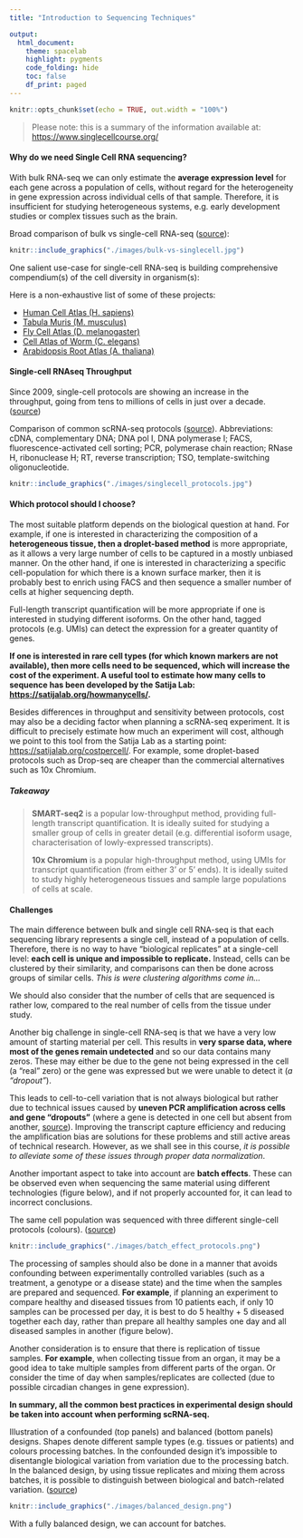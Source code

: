 ```yaml
---
title: "Introduction to Sequencing Techniques"

output:
  html_document:
    theme: spacelab
    highlight: pygments
    code_folding: hide
    toc: false
    df_print: paged
---
```


```r
knitr::opts_chunk$set(echo = TRUE, out.width = "100%")
```

> Please note: this is a summary of the information available at: <https://www.singlecellcourse.org/>

#### Why do we need Single Cell RNA sequencing?

With bulk RNA-seq we can only estimate the **average expression level** for each gene across a population of cells, without regard for the heterogeneity in gene expression across individual cells of that sample.
Therefore, it is insufficient for studying heterogeneous systems, e.g. early development studies or complex tissues such as the brain.

Broad comparison of bulk vs single-cell RNA-seq ([source](https://technologynetworks.com)):

```r
knitr::include_graphics("./images/bulk-vs-singlecell.jpg")
```

One salient use-case for single-cell RNA-seq is building comprehensive compendium(s) of the cell diversity in organism(s):

Here is a non-exhaustive list of some of these projects:

-   [Human Cell Atlas (H. sapiens)](https://www.humancellatlas.org/)
-   [Tabula Muris (M. musculus)](https://tabula-muris.ds.czbiohub.org/)
-   [Fly Cell Atlas (D. melanogaster)](https://flycellatlas.org/)
-   [Cell Atlas of Worm (C. elegans)](https://atlas.gs.washington.edu/worm-rna/)
-   [Arabidopsis Root Atlas (A. thaliana)](https://bioit3.irc.ugent.be/plant-sc-atlas/root)

#### Single-cell RNAseq Throughput

Since 2009, single-cell protocols are showing an increase in the throughput, going from tens to millions of cells in just over a decade.
([source](https://arxiv.org/abs/1704.01379))

Comparison of common scRNA-seq protocols ([source](https://doi.org/10.1146/annurev-biodatasci-080917-013452)).
Abbreviations: cDNA, complementary DNA; DNA pol I, DNA polymerase I; FACS, fluorescence-activated cell sorting; PCR, polymerase chain reaction; RNase H, ribonuclease H; RT, reverse transcription; TSO, template-switching oligonucleotide.

```r
knitr::include_graphics("./images/singlecell_protocols.jpg")
```

#### Which protocol should I choose?

The most suitable platform depends on the biological question at hand.
For example, if one is interested in characterizing the composition of a **heterogeneous tissue, then a droplet-based method** is more appropriate, as it allows a very large number of cells to be captured in a mostly unbiased manner.
On the other hand, if one is interested in characterizing a specific cell-population for which there is a known surface marker, then it is probably best to enrich using FACS and then sequence a smaller number of cells at higher sequencing depth.

Full-length transcript quantification will be more appropriate if one is interested in studying different isoforms.
On the other hand, tagged protocols (e.g. UMIs) can detect the expression for a greater quantity of genes.

**If one is interested in rare cell types (for which known markers are not available), then more cells need to be sequenced, which will increase the cost of the experiment. A useful tool to estimate how many cells to sequence has been developed by the Satija Lab: <https://satijalab.org/howmanycells/>.**

Besides differences in throughput and sensitivity between protocols, cost may also be a deciding factor when planning a scRNA-seq experiment.
It is difficult to precisely estimate how much an experiment will cost, although we point to this tool from the Satija Lab as a starting point: <https://satijalab.org/costpercell/>.
For example, some droplet-based protocols such as Drop-seq are cheaper than the commercial alternatives such as 10x Chromium.

<!-- Methods such as cell hashing (Stoeckius et al.) may further reduce the costs of sequencing using current platforms. This method in particular consists of attaching oligo-tags to cell membranes, allowing more cells from multiple samples to be loaded per experiment, which can later be demultiplexed during the analysis. -->

##### Takeaway

> **SMART-seq2** is a popular low-throughput method, providing full-length transcript quantification.
> It is ideally suited for studying a smaller group of cells in greater detail (e.g. differential isoform usage, characterisation of lowly-expressed transcripts).
>
> **10x Chromium** is a popular high-throughput method, using UMIs for transcript quantification (from either 3' or 5' ends).
> It is ideally suited to study highly heterogeneous tissues and sample large populations of cells at scale.

#### Challenges

The main difference between bulk and single cell RNA-seq is that each sequencing library represents a single cell, instead of a population of cells.
Therefore, there is no way to have "biological replicates" at a single-cell level: **each cell is unique and impossible to replicate.** Instead, cells can be clustered by their similarity, and comparisons can then be done across groups of similar cells.
*This is were clustering algorithms come in...*

We should also consider that the number of cells that are sequenced is rather low, compared to the real number of cells from the tissue under study.

Another big challenge in single-cell RNA-seq is that we have a very low amount of starting material per cell.
This results in **very sparse data, where most of the genes remain undetected** and so our data contains many zeros.
These may either be due to the gene not being expressed in the cell (a "real" zero) or the gene was expressed but we were unable to detect it (*a "dropout"*).

This leads to cell-to-cell variation that is not always biological but rather due to technical issues caused by **uneven PCR amplification across cells and gene "dropouts"** (where a gene is detected in one cell but absent from another, [source](https://doi.org/10.1038/nmeth.2967)).
Improving the transcript capture efficiency and reducing the amplification bias are solutions for these problems and still active areas of technical research.
However, as we shall see in this course, *it is possible to alleviate some of these issues through proper data normalization*.

Another important aspect to take into account are **batch effects**.
These can be observed even when sequencing the same material using different technologies (figure below), and if not properly accounted for, it can lead to incorrect conclusions.

The same cell population was sequenced with three different single-cell protocols (colours).
([source](https://doi.org/10.1016/j.molcel.2018.10.020))

```r
knitr::include_graphics("./images/batch_effect_protocols.png")
```

The processing of samples should also be done in a manner that avoids confounding between experimentally controlled variables (such as a treatment, a genotype or a disease state) and the time when the samples are prepared and sequenced.
**For example**, if planning an experiment to compare healthy and diseased tissues from 10 patients each, if only 10 samples can be processed per day, it is best to do 5 healthy + 5 diseased together each day, rather than prepare all healthy samples one day and all diseased samples in another (figure below).

Another consideration is to ensure that there is replication of tissue samples.
**For example**, when collecting tissue from an organ, it may be a good idea to take multiple samples from different parts of the organ.
Or consider the time of day when samples/replicates are collected (due to possible circadian changes in gene expression).

**In summary, all the common best practices in experimental design should be taken into account when performing scRNA-seq.**

Illustration of a confounded (top panels) and balanced (bottom panels) designs.
Shapes denote different sample types (e.g. tissues or patients) and colours processing batches.
In the confounded design it's impossible to disentangle biological variation from variation due to the processing batch.
In the balanced design, by using tissue replicates and mixing them across batches, it is possible to distinguish between biological and batch-related variation.
([source](https://doi.org/10.1093/biostatistics/kxx053))

```r
knitr::include_graphics("./images/balanced_design.png")
```

With a fully balanced design, we can account for batches.
